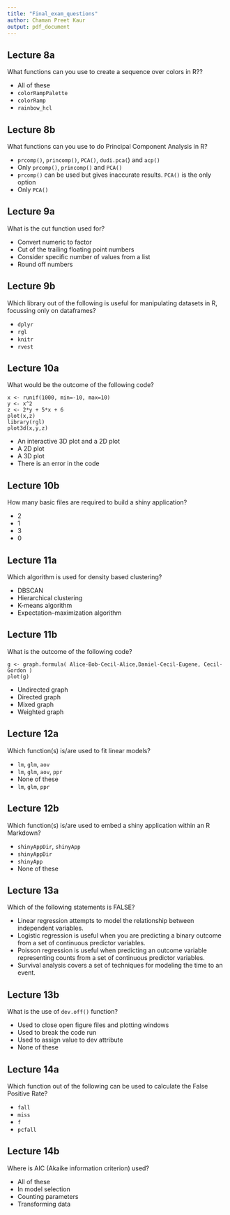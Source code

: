 ```yaml
---
title: "Final_exam_questions"
author: Chaman Preet Kaur
output: pdf_document
---
```


## Lecture 8a 

What functions can you use to create a sequence over colors in R??

* All of these
* `colorRampPalette`
* `colorRamp`
* `rainbow_hcl`

##  Lecture 8b

What functions can you use to do Principal Component Analysis in R?

* `prcomp()`, `princomp()`, `PCA()`, `dudi.pca(`) and `acp()`
* Only `prcomp()`, `princomp()` and `PCA()`
* `prcomp()` can be used but gives inaccurate results. `PCA()` is the only option
* Only `PCA()`

## Lecture 9a

What is the cut function used for?

* Convert numeric to factor
* Cut of the trailing floating point numbers
* Consider specific number of values from a list
* Round off numbers

## Lecture 9b

Which library out of the following is useful for manipulating datasets in R, focussing only on dataframes?

* `dplyr`
* `rgl`
* `knitr`
* `rvest`

## Lecture 10a

What would be the outcome of the following code?
```
x <- runif(1000, min=-10, max=10)
y <- x^2
z <- 2*y + 5*x + 6
plot(x,z)
library(rgl)
plot3d(x,y,z)
```

* An interactive 3D plot and a 2D plot 
* A 2D plot
* A 3D plot
* There is an error in the code
 
## Lecture 10b

How many basic files are required to build a shiny application?

* 2
* 1
* 3 
* 0

## Lecture 11a

Which algorithm is used for density based clustering?

* DBSCAN
* Hierarchical clustering
* K-means algorithm
* Expectation–maximization algorithm

## Lecture 11b

What is the outcome of the following code?
```
g <- graph.formula( Alice-Bob-Cecil-Alice,Daniel-Cecil-Eugene, Cecil-Gordon )
plot(g)
```

* Undirected graph
* Directed graph
* Mixed graph
* Weighted graph

## Lecture 12a

Which function(s) is/are used to fit linear models?

* `lm`, `glm`, `aov`
* `lm`, `glm`, `aov`, `ppr` 
* None of these
* `lm`, `glm`, `ppr`

## Lecture 12b

Which function(s) is/are used to embed a shiny application within an R Markdown?

* `shinyAppDir`, `shinyApp`
* `shinyAppDir`
* `shinyApp`
* None of these 

## Lecture 13a

Which of the following statements is FALSE?

* Linear regression attempts to model the relationship between independent variables. 
* Logistic regression is useful when you are predicting a binary outcome from a set of continuous predictor variables.
* Poisson regression is useful when predicting an outcome variable representing counts from a set of continuous predictor variables.
* Survival analysis covers a set of techniques for modeling the time to an event. 

## Lecture 13b 

What is the use of `dev.off()` function?

* Used to close open figure files and plotting windows
* Used to break the code run
* Used to assign value to dev attribute
* None of these

## Lecture 14a

Which function out of the following can be used to calculate the False Positive Rate?

* `fall`
* `miss`
* `f`
* `pcfall`

## Lecture 14b 

Where is AIC (Akaike information criterion) used?

* All of these 
* In model selection
* Counting parameters
* Transforming data







